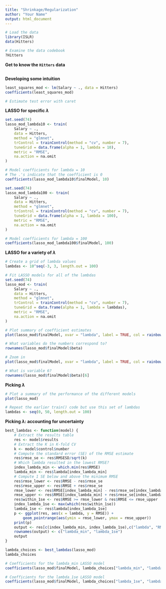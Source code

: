 ```yaml
---
title: "Shrinkage/Regularization"
author: "Your Name"
output: html_document
---
```


```r
# Load the data
library(ISLR)
data(Hitters)

# Examine the data codebook
?Hitters
```

**Get to know the `Hitters` data**

```r

```

**Developing some intuition**

```r
least_squares_mod <- lm(Salary ~ ., data = Hitters)
coefficients(least_squares_mod)
```

```r
# Estimate test error with caret
```

**LASSO for specific $\lambda$**

```r
set.seed(74)
lasso_mod_lambda10 <- train(
    Salary ~ .,
    data = Hitters,
    method = "glmnet",
    trControl = trainControl(method = "cv", number = 7),
    tuneGrid = data.frame(alpha = 1, lambda = 10),
    metric = "RMSE",
    na.action = na.omit
)

# Model coefficients for lambda = 10
# The .'s indicate that the coefficient is 0
coefficients(lasso_mod_lambda10$finalModel, 10)
```

```r
set.seed(74)
lasso_mod_lambda100 <- train(
    Salary ~ .,
    data = Hitters,
    method = "glmnet",
    trControl = trainControl(method = "cv", number = 7),
    tuneGrid = data.frame(alpha = 1, lambda = 100),
    metric = "RMSE",
    na.action = na.omit
)

# Model coefficients for lambda = 100
coefficients(lasso_mod_lambda100$finalModel, 100)
```


**LASSO for a variety of $\lambda$**

```r
# Create a grid of lambda values
lambdas <- 10^seq(-3, 3, length.out = 100)

# Fit LASSO models for all of the lambdas
set.seed(74)
lasso_mod <- train(
    Salary ~ .,
    data = Hitters,
    method = "glmnet",
    trControl = trainControl(method = "cv", number = 7),
    tuneGrid = data.frame(alpha = 1, lambda = lambdas),
    metric = "RMSE",
    na.action = na.omit
)

# Plot summary of coefficient estimates
plot(lasso_mod$finalModel, xvar = "lambda", label = TRUE, col = rainbow(20))

# What variables do the numbers correspond to?
rownames(lasso_mod$finalModel$beta)
```

```r
# Zoom in
plot(lasso_mod$finalModel, xvar = "lambda", label = TRUE, col = rainbow(20), ylim = c(-10,10))

# What is variable 6?
rownames(lasso_mod$finalModel$beta)[6]
```


**Picking $\lambda$**

```r
# Plot a summary of the performance of the different models
plot(lasso_mod)
```

```r
# Repeat the earlier train() code but use this set of lambdas
lambdas <- seq(0, 50, length.out = 100)
```


**Picking $\lambda$: accounting for uncertainty**

```r
best_lambdas <- function(model) {
    # Extract the results table
    res <- model$results
    # Extract the K in K-fold CV
    k <- model$control$number
    # Compute the standard error (SE) of the RMSE estimate
    res$rmse_se <- res$RMSESD/sqrt(k)
    # Which lambda resulted in the lowest RMSE?
    index_lambda_min <- which.min(res$RMSE)
    lambda_min <- res$lambda[index_lambda_min]
    # Compute 1 SE below and above the minimum RMSE
    res$rmse_lower <- res$RMSE - res$rmse_se
    res$rmse_upper <- res$RMSE + res$rmse_se
    rmse_lower <- res$RMSE[index_lambda_min] - res$rmse_se[index_lambda_min]
    rmse_upper <- res$RMSE[index_lambda_min] + res$rmse_se[index_lambda_min]
    res$within_1se <- res$RMSE >= rmse_lower & res$RMSE <= rmse_upper
    index_lambda_1se <- max(which(res$within_1se))
    lambda_1se <- res$lambda[index_lambda_1se]
    p <- ggplot(res, aes(x = lambda, y = RMSE)) +
        geom_pointrange(aes(ymin = rmse_lower, ymax = rmse_upper))
    print(p)
    output <- res[c(index_lambda_min, index_lambda_1se),c("lambda", "RMSE")]
    rownames(output) <- c("lambda_min", "lambda_1se")
    output
}

lambda_choices <- best_lambdas(lasso_mod)
lambda_choices
```

```r
# Coefficients for the lambda_min LASSO model
coefficients(lasso_mod$finalModel, lambda_choices["lambda_min", "lambda"])

# Coefficients for the lambda_1se LASSO model
coefficients(lasso_mod$finalModel, lambda_choices["lambda_1se", "lambda"])
```



